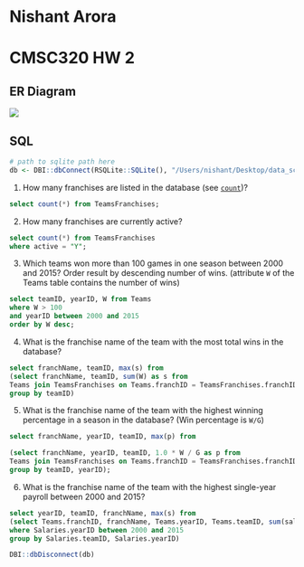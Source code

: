 # Nishant Arora
# CMSC320 HW 2

## ER Diagram

![](/Users/nishant/Desktop/data_science/hw2/erd.jpg)

## SQL

```r
# path to sqlite path here
db <- DBI::dbConnect(RSQLite::SQLite(), "/Users/nishant/Desktop/data_science/hw2/lahman2016.sqlite")
```


1) How many franchises are listed in the database (see [`count`](https://sqlite.org/lang_aggfunc.html#count))?

```sql
select count(*) from TeamsFranchises;
```

2) How many franchises are currently active?

```sql
select count(*) from TeamsFranchises 
where active = "Y";
```

3) Which teams won more than 100 games in one season between 2000 and 2015? Order result by descending number of wins. (attribute `W` of the Teams table contains the number of wins)

```sql
select teamID, yearID, W from Teams 
where W > 100 
and yearID between 2000 and 2015
order by W desc;
```


4) What is the franchise name of the team with the most total wins in the database?

```sql
select franchName, teamID, max(s) from 
(select franchName, teamID, sum(W) as s from
Teams join TeamsFranchises on Teams.franchID = TeamsFranchises.franchID
group by teamID) 
```

5) What is the franchise name of the team with the highest winning percentage in a season in the database? (Win percentage is `W/G`)

```sql
select franchName, yearID, teamID, max(p) from

(select franchName, yearID, teamID, 1.0 * W / G as p from
Teams join TeamsFranchises on Teams.franchID = TeamsFranchises.franchID
group by teamID, yearID);
```

6) What is the franchise name of the team with the highest single-year payroll between 2000 and 2015?

```sql
select yearID, teamID, franchName, max(s) from
(select Teams.franchID, franchName, Teams.yearID, Teams.teamID, sum(salary) as s from Teams join Salaries on Teams.yearID = Salaries.yearID join TeamsFranchises on Teams.franchID = TeamsFranchises.franchID
where Salaries.yearID between 2000 and 2015
group by Salaries.teamID, Salaries.yearID)
```


```r
DBI::dbDisconnect(db)
```
